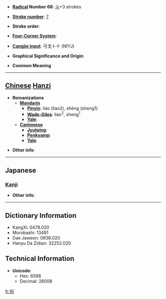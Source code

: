 * '''[[Wiktionary:Chinese radical index| Radical]] Number 68''': [[Wiktionary:Chinese radical index 斗|斗]]+3 strokes

* '''[[Wiktionary:Chinese total strokes index|Stroke number]]''': [[Wiktionary:Chinese total strokes index 7|7]]

* '''Stroke order''': 

* '''[[Wiktionary:Chinese four corner index|Four-Corner System]]''': 

* '''[[Wiktionary:Chinese Cangjie index|Cangjie input]]''': 弓戈卜十 (NIYJ)

* '''Graphical Significance and Origin''': 

* '''Common Meaning'''

----

== [[Chinese]] [[Hanzi]] ==

* '''Romanizations'''
** '''[[Mandarin]]'''
*** '''[[Pinyin]]''': liáo (liao2), shēng (sheng1)
*** '''[[Wade-Giles]]''': liao<sup>2</sup>, sheng<sup>1</sup>
*** '''[[Yale]]''': 
** '''[[Cantonese]]'''
*** '''[[Jyutping]]''':
*** '''[[Penkyamp]]''': 
*** '''[[Yale]]''': 

* '''Other info''': 

----

==Japanese==
===[[Kanji]]===
{{kanji|on readings=[[しょう]] (shō)|kun readings=[[のぼる]] (noboru)}}

* '''Other info''':  

----

== Dictionary Information ==

* KangXi: 0478.020
* Morobashi: 13491
* Dae Jaweon: 0836.020
* Hanyu Da Zidian: 32252.020

== Technical Information ==

* '''Unicode''':
** Hex: 6598
** Decimal: 26008

[[fr:斘]]